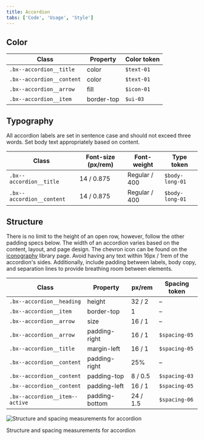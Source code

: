 ```yaml
---
title: Accordion
tabs: ['Code', 'Usage', 'Style']
---
```


## Color

| Class                         | Property   | Color token      |
| ----------------------------- | ---------- | ---------------- |
| `.bx--accordion__title`       | color      | `$text-01`       |
| `.bx--accordion__content`     | color      | `$text-01`       |
| `.bx--accordion__arrow`       | fill       | `$icon-01 `      |
| `.bx--accordion__item`        | border-top | `$ui-03`         |

## Typography

All accordion labels are set in sentence case and should not exceed three words. Set body text appropriately based on content.

| Class                     | Font-size (px/rem) | Font-weight  | Type token      |
| ------------------------- | ------------------ | ------------ | --------------- |
| `.bx--accordion__title`   | 14 / 0.875         | Regular / 400 | `$body-long-01`|
| `.bx--accordion__content` | 14 / 0.875         | Regular / 400 | `$body-long-01`|

## Structure

There is no limit to the height of an open row, however, follow the other padding specs below. The width of an accordion varies based on the content, layout, and page design. The chevron icon can be found on the [iconography](/guidelines/iconography/library) library page. Avoid having any text within 16px / 1rem of the accordion's sides. Additionally, include padding between labels, body copy, and separation lines to provide breathing room between elements.

| Class                          | Property                   | px/rem     | Spacing token |
| ------------------------------ | -------------------------- | ---------- | ------------- |
| `.bx--accordion__heading`      | height                     | 32 / 2     | –             |
| `.bx--accordion__item`         | border-top                 | 1          | –             |
| `.bx--accordion__arrow`        | size                       | 16 / 1     | –             |
| `.bx--accordion__arrow`        | padding-right              | 16 / 1     | `$spacing-05` |
| `.bx--accordion__title`        | margin-left                | 16 / 1     | `$spacing-05` |
| `.bx--accordion__content`      | padding-right              | 25%        | –             |
| `.bx--accordion__content`      | padding-top                | 8 / 0.5    | `$spacing-03` |
| `.bx--accordion__content`      | padding-left               | 16 / 1     | `$spacing-05` |
| `.bx--accordion__item--active` | padding-bottom             | 24 / 1.5   | `$spacing-06` |


![Structure and spacing measurements for accordion](images/test1.png)

<Caption>
  Structure and spacing measurements for accordion
</Caption>